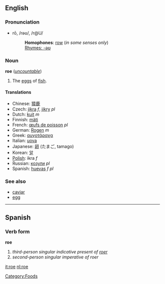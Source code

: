 ==English==
===Pronunciation===
*rō, /rəʊ/, /r@U/
*:'''Homophones''': [[row]] (''in some senses only'')
*:[[Rhymes:English:-əʊ|Rhymes: -əʊ]]

===Noun===
'''roe''' (''[[uncountable]]'')

# The [[egg]]s of [[fish]].

====Translations====
*Chinese: [[獐鹿]]
*Czech: [[jikra]] ''f'', [[jikry]] ''pl''
*Dutch: [[kuit]] ''m''
*Finnish: [[mäti]]
*French: [[œufs de poisson]] ''pl''
*German: [[Rogen]] ''m''
*Greek: [[αυγοτάραχα]]
*Italian: [[uova]]
*Japanese: [[卵]] (たまご, tamago)
*Korean: [[알]]
*[[Polish]]: ikra ''f''
*Russian: [[козули]] ''pl''
*Spanish: [[huevas]] ''f pl''

===See also===
*[[caviar]]
*[[egg]]

----

==Spanish==
===Verb form===
'''roe'''

# ''third-person singular indicative present of [[roer]]''
# ''second-person singular imperative of roer''

[[Category:Foods]]
[[it:roe]]
[[nl:roe]]